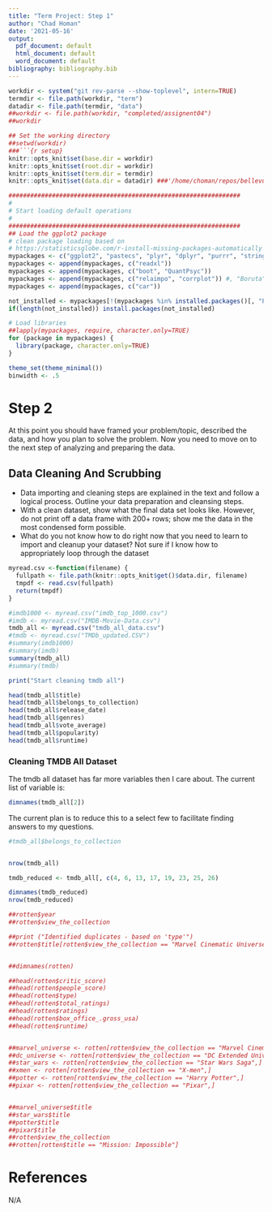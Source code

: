 ```yaml
---
title: "Term Project: Step 1"
author: "Chad Homan"
date: '2021-05-16'
output:
  pdf_document: default
  html_document: default
  word_document: default
bibliography: bibliography.bib
---
```


```r
workdir <- system("git rev-parse --show-toplevel", intern=TRUE)
termdir <- file.path(workdir, "term")
datadir <- file.path(termdir, "data")
##workdir <- file.path(workdir, "completed/assignent04")
##workdir

## Set the working directory
##setwd(workdir)
###```{r setup}
knitr::opts_knit$set(base.dir = workdir) 
knitr::opts_knit$set(root.dir = workdir) 
knitr::opts_knit$set(term.dir = termdir) 
knitr::opts_knit$set(data.dir = datadir) ###'/home/choman/repos/bellevue/dsc520/completed/assignment04')
```

```r
################################################################
#
# Start loading default operations
#
################################################################
## Load the ggplot2 package
# clean package loading based on 
# https://statisticsglobe.com/r-install-missing-packages-automatically
mypackages <- c("ggplot2", "pastecs", "plyr", "dplyr", "purrr", "stringr")
mypackages <- append(mypackages, c("readxl"))
mypackages <- append(mypackages, c("boot", "QuantPsyc"))
mypackages <- append(mypackages, c("relaimpo", "corrplot")) #, "Boruta"))
mypackages <- append(mypackages, c("car"))

not_installed <- mypackages[!(mypackages %in% installed.packages()[, "Package"])]
if(length(not_installed)) install.packages(not_installed)

# Load libraries
##lapply(mypackages, require, character.only=TRUE)
for (package in mypackages) {
  library(package, character.only=TRUE)
}

theme_set(theme_minimal())
binwidth <- .5
```


# Step 2

At this point you should have framed your problem/topic, described the data, and how you plan to solve the problem.  Now you need to move on to the next step of analyzing and preparing the data.

## Data Cleaning And Scrubbing

- Data importing and cleaning steps are explained in the text and follow a logical process.  Outline your data preparation and cleansing steps.
- With a clean dataset, show what the final data set looks like. However, do not print off a data frame with 200+ rows; show me the data in the most condensed form possible.
- What do you not know how to do right now that you need to learn to import and cleanup your dataset?
   Not sure if I know how to appropriately loop through the dataset

```r
myread.csv <-function(filename) {
  fullpath <- file.path(knitr::opts_knit$get()$data.dir, filename)
  tmpdf <- read.csv(fullpath)
  return(tmpdf)
}

#imdb1000 <- myread.csv("imdb_top_1000.csv")
#imdb <- myread.csv("IMDB-Movie-Data.csv")
tmdb_all <- myread.csv("tmdb_all_data.csv")
#tmdb <- myread.csv("TMDb_updated.CSV")
#summary(imdb1000)
#summary(imdb)
summary(tmdb_all)
#summary(tmdb)

print("Start cleaning tmdb all")

head(tmdb_all$title)
head(tmdb_all$belongs_to_collection)
head(tmdb_all$release_date)
head(tmdb_all$genres)
head(tmdb_all$vote_average)
head(tmdb_all$popularity)
head(tmdb_all$runtime)
```

### Cleaning TMDB All Dataset 

The tmdb all dataset has far more variables then I care about. The current list 
of variable is:

```r
dimnames(tmdb_all[2])
```

The current plan is to reduce this to a select few to facilitate finding answers
to my questions.

```r
#tmdb_all$belongs_to_collection


nrow(tmdb_all)

tmdb_reduced <- tmdb_all[, c(4, 6, 13, 17, 19, 23, 25, 26)

dimnames(tmdb_reduced)
nrow(tmdb_reduced)

##rotten$year
##rotten$view_the_collection

##print ("Identified duplicates - based on 'type'")
##rotten$title[rotten$view_the_collection == "Marvel Cinematic Universe"]


##dimnames(rotten)

##head(rotten$critic_score)
##head(rotten$people_score)
##head(rotten$type)
##head(rotten$total_ratings)
##head(rotten$ratings)
##head(rotten$box_office_.gross_usa)
##head(rotten$runtime)


##marvel_universe <- rotten[rotten$view_the_collection == "Marvel Cinematic Universe",]
##dc_universe <- rotten[rotten$view_the_collection == "DC Extended Universe",]
##star_wars <- rotten[rotten$view_the_collection == "Star Wars Saga",]
##xmen <- rotten[rotten$view_the_collection == "X-men",]
##potter <- rotten[rotten$view_the_collection == "Harry Potter",]
##pixar <- rotten[rotten$view_the_collection == "Pixar",]


##marvel_universe$title
##star_wars$title
##potter$title
##pixar$title
##rotten$view_the_collection
##rotten[rotten$title == "Mission: Impossible"]

```

# References

N/A
